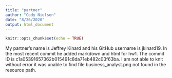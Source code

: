 ```yaml
---
title: "partner"
author: "Cody Nielsen"
date: "8/26/2020"
output: html_document
---
```


```r
knitr::opts_chunk$set(echo = TRUE)
```
My partner's name is Jeffrey Kinard and his GitHub username is jkinard19.
In the most recent commit he added markdown and html for hw1. The commit ID is c1a05391657362b015491c8da71eb482c03f63ba.
I am not able to knit without error it was unable to find file business_analyst.png not found in the resource path. 
